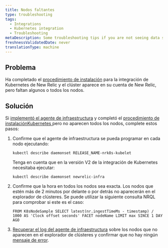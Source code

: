 ```yaml
---
title: Nodos faltantes
type: troubleshooting
tags:
  - Integrations
  - Kubernetes integration
  - Troubleshooting
metaDescription: Some troubleshooting tips if you are not seeing data show up for your New Relic's Kubernetes integration.
freshnessValidatedDate: never
translationType: machine
---
```


## Problema

Ha completado el [procedimiento de instalación](/docs/kubernetes-monitoring-integration#install) para la integración de Kubernetes de New Relic y el clúster aparece en su cuenta de New Relic, pero faltan algunos o todos los nodos.

## Solución

Si [implementó el agente de infraestructura](#install) y completó el [procedimiento de instalaciónKubernetes ](/docs/kubernetes-monitoring-integration#install)pero no aparecen todos los nodos, complete estos pasos:

1. Confirme que el agente de infraestructura se pueda programar en cada nodo ejecutando:

   ```
   kubectl describe daemonset RELEASE_NAME-nrk8s-kubelet
   ```

   Tenga en cuenta que en la versión V2 de la integración de Kubernetes necesitaba ejecutar:

   ```
   kubectl describe daemonset newrelic-infra
   ```

2. Confirme que la hora en todos los nodos sea exacta. Los nodos que estén más de 2 minutos por delante o por detrás no aparecerán en el explorador de clústeres. Se puede utilizar la siguiente consulta NRQL para comprobar si este es el caso:

   ```
   FROM K8sNodeSample SELECT latest(nr.ingestTimeMs - timestamp) / 1000 AS 'Clock offset seconds' FACET nodeName LIMIT max SINCE 1 DAY AGO
   ```

3. [Recuperar el log del agente de infraestructura](/docs/integrations/kubernetes-integration/troubleshooting/get-logs-version) sobre los nodos que no aparecen en el explorador de clústeres y confirmar que no hay ningún [mensaje de error](/docs/integrations/host-integrations/troubleshooting/kubernetes-integration-troubleshooting-error-messages).